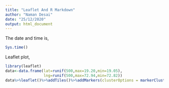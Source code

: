 ---
title: "Leaflet And R Markdown"
author: "Naman Desai"
date: "25/12/2020"
output: html_document
---
The date and time is,
```{r date and time, echo=FALSE, comment=""}
Sys.time()
```
Leaflet plot,
```{r plot, warning=FALSE, echo=FALSE}
library(leaflet)
data<-data.frame(lat=runif(500,max=19.20,min=19.05),
                 lng=runif(500,max=72.94,min=72.82))
data%>%leaflet()%>%addTiles()%>%addMarkers(clusterOptions = markerClusterOptions())
```